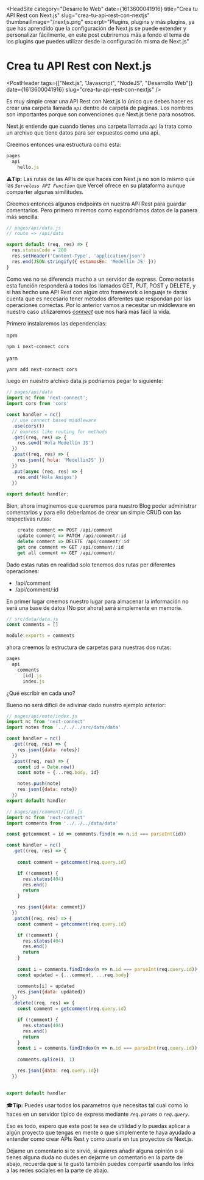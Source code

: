 
<HeadSite
  category="Desarrollo Web"
  date={1613600041916}
  title="Crea tu API Rest con Next.js"
  slug="crea-tu-api-rest-con-nextjs"
  thumbnailImage="/nextjs.png"
  excerpt="Plugins, plugins y más plugins, ya que has aprendido que la configuración de Next.js se puede extender y personalizar fácilmente, en este post cubriremos más a fondo el tema de los plugins que puedes utilizar desde la configuración misma de Next.js"
></HeadSite>

# Crea tu API Rest con Next.js

<PostHeader
  tags={["Next.js", "Javascript", "NodeJS", "Desarrollo Web"]}
  date={1613600041916}
  slug="crea-tu-api-rest-con-nextjs"
/>

Es muy simple crear una API Rest con Next.js lo único que debes hacer es crear una
carpeta llamada *`api`* dentro de carpeta de páginas. Los nombres son importantes
porque son convenciones que Next.js tiene para nosotros. 

Next.js entiende que cuando tienes una carpeta llamada *`api`* la trata como
un archivo que tiene datos para ser expuestos como una api.

Creemos entonces una estructura como esta:

```js
pages
  api
    hello.js
```

⚠️**Tip:** Las rutas de las APIs de que haces con Next.js no son lo mismo que las
*`Serveless API Function`* que Vercel ofrece en su plataforma aunque comparter algunas
similitudes.

Creemos entonces algunos endpoints en nuestra API Rest para guardar comentarios. Pero
primero miremos como expondríamos datos de la panera más sencilla:

```js
// pages/api/data.js
// route => /api/data

export default (req, res) => {
  res.statusCode = 200
  res.setHeader('Content-Type', 'application/json')
  res.end(JSON.stringify({ estamosEn: 'Medellín JS' }))
}
```

Como ves no se diferencia mucho a un servidor de express. Como notarás esta función
responderá a todos los llamados GET, PUT, POST y DELETE, y si has hecho una API Rest
con algún otro framework o lenguaje te darás cuenta que es necesario tener métodos 
diferentes que respondan por las operaciones correctas. Por lo anterior vamos a necesitar
un middleware en nuestro caso utilizaremos [*connect*](https://www.npmjs.com/package/connect) que nos hará más fácil la vida.

Primero instalaremos las dependencias:

npm
```bash
npm i next-connect cors
```

yarn
```bash
yarn add next-connect cors
```

luego en nuestro archivo data.js podríamos pegar lo siguiente:

```js
// pages/api/data
import nc from 'next-connect';
import cors from 'cors'

const handler = nc()
  // use connect based middleware
  .use(cors())
  // express like routing for methods
  .get((req, res) => {
    res.send('Hola Medellín JS')
  })
  .post((req, res) => {
    res.json({ hola: 'MedellinJS' })
  })
  .put(async (req, res) => {
    res.end('Hola Amigos')
  })
  
export default handler;
```

Bien, ahora imaginemos que queremos para nuestro Blog poder administrar comentarios
y para ello deberíamos de crear un simple CRUD con las respectivas rutas:

```js
    create comment => POST /api/comment
    update comment => PATCH /api/comment/:id
    delete comment => DELETE /api/comment/:id
    get one comment => GET /api/comment/:id
    get all comment => GET /api/comment/
```

Dado estas rutas en realidad solo tenemos dos rutas per diferentes operaciones:
- /api/comment
- /api/comment/:id

En primer lugar creemos nuestro lugar para almacenar la información no será una base
de datos (No por ahora) será simplemente en memoria.

```js
// src/data/data.js
const comments = []

module.exports = comments
```

ahora creemos la estructura de carpetas para nuestras dos rutas:

```js
pages
  api
    comments
      [id].js
      index.js
```

¿Qué escribir en cada uno?

Bueno no será difícil de adivinar dado nuestro ejemplo anterior:

```js
// pages/api/note/index.js
import nc from 'next-connect'
import notes from '../../../src/data/data'

const handler = nc()
  .get((req, res) => {
    res.json({data: notes})
  })
  .post((req, res) => {
    const id = Date.now()
    const note = {...req.body, id}

    notes.push(note)
    res.json({data: note})
  })
export default handler
```

```js
// pages/api/comment/[id].js
import nc from 'next-connect'
import comments from '../../../data/data'

const getcomment = id => comments.find(n => n.id === parseInt(id))

const handler = nc()
  .get((req, res) => {
    
    const comment = getcomment(req.query.id)

    if (!comment) {
      res.status(404)
      res.end()
      return
    }

    res.json({data: comment})
  })
  .patch((req, res) => {
    const comment = getcomment(req.query.id)

    if (!comment) {
      res.status(404)
      res.end()
      return
    }
    
    const i = comments.findIndex(n => n.id === parseInt(req.query.id))
    const updated = {...comment, ...req.body}

    comments[i] = updated
    res.json({data: updated})
  })
  .delete((req, res) => {
    const comment = getcomment(req.query.id)

    if (!comment) {
      res.status(404)
      res.end()
      return
    }
    const i = comments.findIndex(n => n.id === parseInt(req.query.id))
    
    comments.splice(i, 1)

    res.json({data: req.query.id})
  })
  

export default handler
```

🎓**Tip:** Puedes usar todos los parametros que necesitas tal cual como lo haces
en un servidor típico de express mediante *`req.params`* o *`req.query`*.

Eso es todo, espero que este post te sea de utilidad y lo puedas aplicar a 
algún proyecto que tengas en mente o que simplemente te haya ayudado a entender 
como crear APIs Rest y como usarla en tus proyectos de Next.js.

Déjame un comentario si te sirvió, si quieres añadir 
alguna opinión o si tienes alguna duda no dudes en dejarme un comentario 
en la parte de abajo, recuerda que si te gustó también puedes compartir usando los links a 
las redes sociales en la parte de abajo.

<Discuss slug="crea-tu-api-rest-con-nextjs" />


